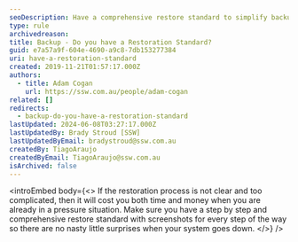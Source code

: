 ```yaml
---
seoDescription: Have a comprehensive restore standard to simplify backup and restoration processes, ensuring a smooth recovery from system failures.
type: rule
archivedreason:
title: Backup - Do you have a Restoration Standard?
guid: e7a57a9f-604e-4690-a9c8-7db153277384
uri: have-a-restoration-standard
created: 2019-11-21T01:57:17.000Z
authors:
  - title: Adam Cogan
    url: https://ssw.com.au/people/adam-cogan
related: []
redirects:
  - backup-do-you-have-a-restoration-standard
lastUpdated: 2024-06-08T03:27:17.000Z
lastUpdatedBy: Brady Stroud [SSW]
lastUpdatedByEmail: bradystroud@ssw.com.au
createdBy: TiagoAraujo
createdByEmail: TiagoAraujo@ssw.com.au
isArchived: false
---
```


<introEmbed
  body={<>
If the restoration process is not clear and too complicated, then it will cost you both time and money when you are already in a pressure situation. Make sure you have a step by step and comprehensive restore standard with screenshots for every step of the way so there are no nasty little surprises when your system goes down.
  </>}
/>
